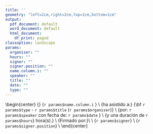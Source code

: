 ```yaml
---
title: ''
geometry: "left=2cm,right=2cm,top=1cm,bottom=1cm"
output:
  pdf_document: default
  word_document: default
  html_document:
    df_print: paged
classoption: landscape
params:
  organiser: ""
  hours: ""
  signer: ""
  signer.position: ""
  name.column.i: ""
  speaker: ""
  title: ""
  date: ""
  type: ""
---
```


\begin{center}
\pagenumbering{gobble}
\includegraphics[height=4cm]{lpic.png} 
\hfill
\includegraphics[height=4cm]{rpic.png}
\linebreak
\vfill
{\fontsize{40pt}{40pt}\selectfont\bf Certificado de asistencia} 
\vfill
{\fontsize{40pt}{40pt}\selectfont `r params$name.column.i` } \\
\vfill
{\Large ha asistido a:}
{\Large\bf `r params$type` - `r params$title` (`r params$organiser`)} \\
\vfill
{\Large por: `r params$speaker` con fecha de: `r params$date` } \\
\vfill
{\Large y una duración de `r params$hours`} hora(s).} \\
\vfill
{\Large Firmado por:}\\
\vfill
\includegraphics[height=2cm]{spic.png}\\
{\Large `r params$signer`} \\
{\Large `r params$signer.position`} \\
\end{center}
\pagebreak


